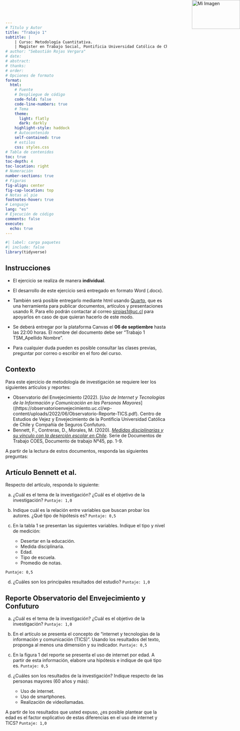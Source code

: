 ```yaml
---
# Título y Autor
title: "Trabajo 1"
subtitle: |
    | Curso: Metodología Cuantitativa.
    | Magíster en Trabajo Social, Pontificia Universidad Católica de Chile.
# author: "Sebastián Rojas Vergara"
# date: 
# abstract: 
# thanks:
# order: 
# Opciones de formato
format: 
  html:
    # Fuente
    # Despliegue de código
    code-fold: false
    code-line-numbers: true
    # Tema
    theme:
      light: flatly
      dark: darkly
    highlight-style: haddock
    # Autocontenido
    self-contained: true
    # estilos
    css: styles.css
# Tabla de contenidos
toc: true
toc-depth: 4
toc-location: right
# Numeración
number-sections: true
# Figuras
fig-align: center
fig-cap-location: top
# Notas al pie
footnotes-hover: true
# Lenguaje
lang: "es"
# Ejecución de código
comments: false
execute: 
  echo: true
---
```


```r
#| label: carga paquetes
#| include: false
library(tidyverse)
```

<img src="images/logo_puc_bn.png" alt="Mi Imagen" style="position: fixed; top: 0; right: 0; width: 150px; height: 90px;">

## Instrucciones {.unnumbered}
::: {.callout-note title="¡Importante!"}

- El ejercicio se realiza de manera **individual**.

- El desarrollo de este ejercicio será entregado en formato Word (.docx).

- También será posible entregarlo mediante html usando [Quarto](https://r4ds.hadley.nz/quarto), que es una herramienta para publicar documentos, artículos y presentaciones usando R. Para ello podrán contactar al correo [sirojas1@uc.cl](mailto:sirojas1@uc.cl) para apoyarlos en caso de que quieran hacerlo de este modo.
  
- Se deberá entregar por la plataforma Canvas el **06 de septiembre** hasta las 22:00 horas. El nombre del documento debe ser "Trabajo 1 TSM_Apellido Nombre".

- Para cualquier duda pueden es posible consultar las clases previas, preguntar por correo o escribir en el foro del curso.

:::

## Contexto {.unnumbered}

Para este ejercicio de metodología de investigación se requiere leer los siguientes artículos y reportes:

  - Observatorio del Envejecimiento (2022). [*Uso de Internet y Tecnologías de la Información y Comunicación en las Personas Mayores*]((https://observatorioenvejecimiento.uc.cl/wp-content/uploads/2022/06/Observatorio-Reporte-TICS.pdf). Centro de Estudios de Vejez y Envejecimiento de la Pontificia Universidad Católica de Chile y Compañía de Seguros Confuturo.
  - Bennett, F., Contreras, D., Morales, M. (2020). [*Medidas disciplinarias y su vínculo con la deserción escolar en Chile*](https://drive.google.com/file/d/1zrA53X5y4m_uqnDlVFCRkSOdCTZzNMiU/view). Serie de Documentos de Trabajo COES, Documento de trabajo Nº45, pp. 1-9.

A partir de la lectura de estos documentos, responda las siguientes preguntas:

## Artículo Bennett et al.

Respecto del artículo, responda lo siguiente:

 a. ¿Cuál es el tema de la investigación? ¿Cuál es el objetivo de la investigación? `Puntaje: 1,0`
 
 b. Indique cuál es la relación entre variables que buscan probar los autores. ¿Qué tipo de hipótesis es? `Puntaje: 0,5` 
 
 c. En la tabla 1 se presentan las siguientes variables. Indique el tipo y nivel de medición:
 
    - Desertar en la educación.
    - Medida disciplinaria.
    - Edad.
    - Tipo de escuela.
    - Promedio de notas.
  
`Puntaje: 0,5`
  
d. ¿Cuáles son los principales resultados del estudio? `Puntaje: 1,0`

## Reporte Observatorio del Envejecimiento y Confuturo

 a. ¿Cuál es el tema de la investigación? ¿Cuál es el objetivo de la investigación? `Puntaje: 1,0`
 
 b. En el artículo se presenta el concepto de "internet y tecnologías de la información y comunicación (TICS)". Usando los resultados del texto, proponga al menos una dimensión y su indicador. `Puntaje: 0,5`
 
 c. En la figura 1 del reporte se presenta el uso de internet por edad. A partir de esta información, elabore una hipótesis e indique de qué tipo es. `Puntaje: 0,5`
 
 d. ¿Cuáles son los resultados de la investigación? Indique respecto de las personas mayores (60 años y más):
 
    - Uso de internet.
    - Uso de smartphones.
    - Realización de videollamadas.
    
A partir de los resultados que usted expuso, ¿es posible plantear que la edad es el factor explicativo de estas diferencias en el uso de internet y TICS? `Puntaje: 1,0`
 